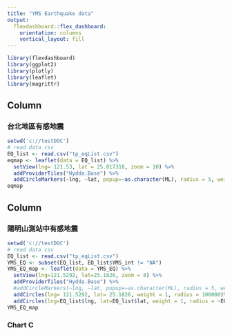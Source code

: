 ```yaml
---
title: "YMS Earthquake data"
output: 
  flexdashboard::flex_dashboard:
    orientation: columns
    vertical_layout: fill
---
```


```r
library(flexdashboard)
library(ggplot2)
library(plotly)
library(leaflet)
library(magrittr)
```

Column {data-width=650}
-----------------------------------------------------------------------

### 台北地區有感地震

```r
setwd('c://testDOC')
# read data csv
EQ_list <- read.csv("tp_eqList.csv")
eqmap <- leaflet(data = EQ_list) %>%
  setView(lng= 121.53, lat = 25.017318, zoom = 10) %>%
  addProviderTiles("Hydda.Base") %>%
  addCircleMarkers(~lng, ~lat, popup=~as.character(ML), radius = 5, weight = 1, opacity = 0.8, fill = TRUE, fillOpacity = 0.8)
eqmap

```

Column {data-width=350}
-----------------------------------------------------------------------

### 陽明山測站中有感地震

```r
setwd('c://testDOC')
# read data csv
EQ_list <- read.csv("tp_eqList.csv")
YMS_EQ <- subset(EQ_list, EQ_list$YMS_int != "NA")
YMS_EQ_map <- leaflet(data = YMS_EQ) %>%
  setView(lng=121.5292, lat=25.1826, zoom = 8) %>%
  addProviderTiles("Hydda.Base") %>%
  #addCircleMarkers(~lng, ~lat, popup=~as.character(ML), radius = 5, weight = 1, opacity = 0.8, fill = TRUE, fillOpacity = 0.8) %>%
  addCircles(lng= 121.5292, lat= 25.1826, weight = 1, radius = 100000)%>%
  addCircles(lng=EQ_list$lng, lat=EQ_list$lat, weight = 1, radius = ~EQ_list$ML*500, color = "red", fillColor ="red", fill=TRUE, fillOpacity = 0.8)
YMS_EQ_map


```

### Chart C

```r

```

